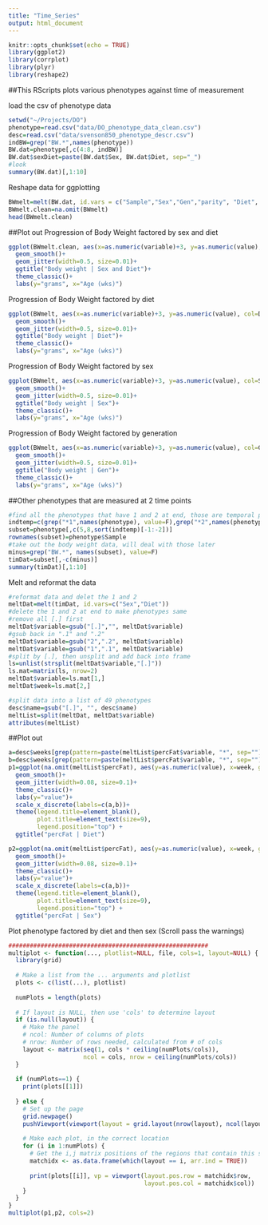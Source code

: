 ```yaml
---
title: "Time_Series"
output: html_document
---
```


```r
knitr::opts_chunk$set(echo = TRUE)
library(ggplot2)
library(corrplot)
library(plyr)
library(reshape2)
```

##This RScripts plots various phenotypes against time of measurement

load the csv of phenotype data
```r
setwd("~/Projects/DO")
phenotype=read.csv("data/DO_phenotype_data_clean.csv")
desc=read.csv("data/svenson850_phenotype_descr.csv")
indBW=grep("BW.*",names(phenotype))
BW.dat=phenotype[,c(4:8, indBW)]
BW.dat$sexDiet=paste(BW.dat$Sex, BW.dat$Diet, sep="_")
#look
summary(BW.dat)[,1:10]
```

Reshape data for ggplotting

```r
BWmelt=melt(BW.dat, id.vars = c("Sample","Sex","Gen","parity", "Diet", "sexDiet"))
BWmelt.clean=na.omit(BWmelt)
head(BWmelt.clean)
```

##Plot out 
Progression of Body Weight factored by sex and diet
```r
ggplot(BWmelt.clean, aes(x=as.numeric(variable)+3, y=as.numeric(value), col=sexDiet, group=sexDiet))+
  geom_smooth()+
  geom_jitter(width=0.5, size=0.01)+
  ggtitle("Body weight | Sex and Diet")+
  theme_classic()+
  labs(y="grams", x="Age (wks)")
```

Progression of Body Weight factored by diet
```r
ggplot(BWmelt, aes(x=as.numeric(variable)+3, y=as.numeric(value), col=Diet, group=(Diet)))+
  geom_smooth()+
  geom_jitter(width=0.5, size=0.01)+
  ggtitle("Body weight | Diet")+
  theme_classic()+
  labs(y="grams", x="Age (wks)")
```
Progression of Body Weight factored by sex
```r
ggplot(BWmelt, aes(x=as.numeric(variable)+3, y=as.numeric(value), col=Sex, group=Sex))+
  geom_smooth()+
  geom_jitter(width=0.5, size=0.01)+
  ggtitle("Body weight | Sex")+
  theme_classic()+
  labs(y="grams", x="Age (wks)")

```

Progression of Body Weight factored by generation
```r
ggplot(BWmelt, aes(x=as.numeric(variable)+3, y=as.numeric(value), col=Gen, group=Gen))+
  geom_smooth()+
  geom_jitter(width=0.5, size=0.01)+
  ggtitle("Body weight | Gen")+
  theme_classic()+
  labs(y="grams", x="Age (wks)")
```

##Other phenotypes that are measured at 2 time points
```r
#find all the phenotypes that have 1 and 2 at end, those are temporal phenotypes of interest
indtemp=c(grep("*1",names(phenotype), value=F),grep("*2",names(phenotype), value=F))
subset=phenotype[,c(5,8,sort(indtemp)[-1:-2])]
rownames(subset)=phenotype$Sample
#take out the body weight data, will deal with those later
minus=grep("BW.*", names(subset), value=F)
timDat=subset[,-c(minus)]
summary(timDat)[,1:10]
```

Melt and reformat the data
```r
#reformat data and delet the 1 and 2
meltDat=melt(timDat, id.vars=c("Sex","Diet"))
#delete the 1 and 2 at end to make phenotypes same
#remove all [.] first
meltDat$variable=gsub("[.]","", meltDat$variable)
#gsub back in ".1" and ".2"
meltDat$variable=gsub("2",".2", meltDat$variable)
meltDat$variable=gsub("1",".1", meltDat$variable)
#split by [.], then unsplit and add back into frame
ls=unlist(strsplit(meltDat$variable,"[.]"))
ls.mat=matrix(ls, nrow=2)
meltDat$variable=ls.mat[1,]
meltDat$week=ls.mat[2,]

#split data into a list of 49 phenotypes
desc$name=gsub("[.]", "", desc$name)
meltList=split(meltDat, meltDat$variable)
attributes(meltList)
```

##Plot out
```r
a=desc$weeks[grep(pattern=paste(meltList$percFat$variable, "*", sep=""), desc$name)][1]
b=desc$weeks[grep(pattern=paste(meltList$percFat$variable, "*", sep=""), desc[,1])][2]
p1=ggplot(na.omit(meltList$percFat), aes(y=as.numeric(value), x=week, group=Diet, col=Diet, warnings=F))+
  geom_smooth()+
  geom_jitter(width=0.08, size=0.1)+
  theme_classic()+
  labs(y="value")+
  scale_x_discrete(labels=c(a,b))+
  theme(legend.title=element_blank(), 
        plot.title=element_text(size=9),
        legend.position="top") +
  ggtitle("percFat | Diet")

p2=ggplot(na.omit(meltList$percFat), aes(y=as.numeric(value), x=week, group=Sex, col=Sex, warnings=F))+
  geom_smooth()+
  geom_jitter(width=0.08, size=0.1)+
  theme_classic()+
  labs(y="value")+
  scale_x_discrete(labels=c(a,b))+
  theme(legend.title=element_blank(), 
        plot.title=element_text(size=9),
        legend.position="top") +
  ggtitle("percFat | Sex")


```


Plot phenotype factored by diet and then sex (Scroll pass the warnings)
```r
########################################################
multiplot <- function(..., plotlist=NULL, file, cols=1, layout=NULL) {
  library(grid)
  
  # Make a list from the ... arguments and plotlist
  plots <- c(list(...), plotlist)
  
  numPlots = length(plots)
  
  # If layout is NULL, then use 'cols' to determine layout
  if (is.null(layout)) {
    # Make the panel
    # ncol: Number of columns of plots
    # nrow: Number of rows needed, calculated from # of cols
    layout <- matrix(seq(1, cols * ceiling(numPlots/cols)),
                     ncol = cols, nrow = ceiling(numPlots/cols))
  }
  
  if (numPlots==1) {
    print(plots[[1]])
    
  } else {
    # Set up the page
    grid.newpage()
    pushViewport(viewport(layout = grid.layout(nrow(layout), ncol(layout))))
    
    # Make each plot, in the correct location
    for (i in 1:numPlots) {
      # Get the i,j matrix positions of the regions that contain this subplot
      matchidx <- as.data.frame(which(layout == i, arr.ind = TRUE))
      
      print(plots[[i]], vp = viewport(layout.pos.row = matchidx$row,
                                      layout.pos.col = matchidx$col))
    }
  }
}
multiplot(p1,p2, cols=2)
```

